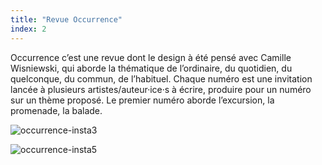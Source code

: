```yaml
---
title: "Revue Occurrence"
index: 2
---
```


Occurrence c’est une revue dont le design à été pensé avec Camille Wisniewski, qui aborde la thématique de l’ordinaire, du quotidien, du quelconque, du commun, de l’habituel. Chaque numéro est une invitation lancée à plusieurs artistes/auteur·ice·s à écrire, produire pour un numéro sur un thème proposé. Le premier numéro aborde l’excursion, la promenade, la balade.

![occurrence-insta3](./occurrence-insta3.jpg)

![occurrence-insta5](./occurrence-insta5.jpg)
